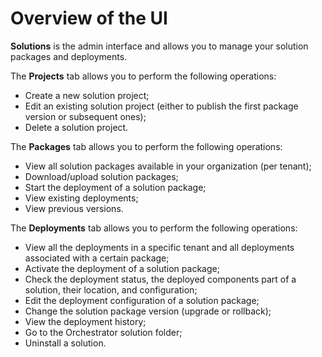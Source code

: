 # Overview of the  UI

**Solutions**  is the admin interface and allows you to manage your solution packages and deployments.

The **Projects**  tab allows you to perform the following operations:
- Create a new solution project;
- Edit an existing solution project (either to publish the first package version or subsequent ones);
- Delete a solution project.

The **Packages**  tab allows you to perform the following operations:
- View all solution packages available in your organization (per tenant);
- Download/upload solution packages;
- Start the deployment of a solution package;
- View existing deployments;
- View previous versions.

The **Deployments**  tab allows you to perform the following operations:
- View all the deployments in a specific tenant and all deployments associated with a certain package;
- Activate the deployment of a solution package;
- Check the deployment status, the deployed components part of a solution, their location, and configuration;
- Edit the deployment configuration of a solution package;
- Change the solution package version (upgrade or rollback);
- View the deployment history;
- Go to the Orchestrator solution folder;
- Uninstall a solution.

